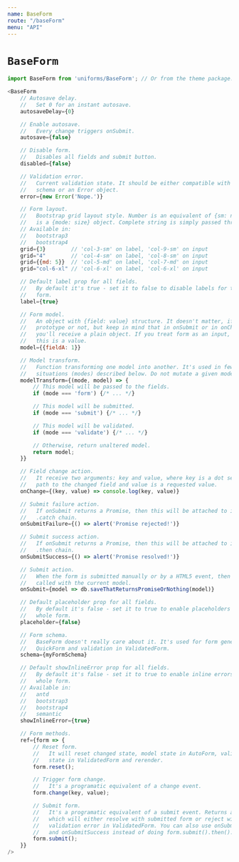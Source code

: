 ```yaml
---
name: BaseForm
route: "/baseForm"
menu: "API"
---
```

# `BaseForm`

```js
import BaseForm from 'uniforms/BaseForm'; // Or from the theme package.

<BaseForm
    // Autosave delay.
    //   Set 0 for an instant autosave.
    autosaveDelay={0}

    // Enable autosave.
    //   Every change triggers onSubmit.
    autosave={false}

    // Disable form.
    //   Disables all fields and submit button.
    disabled={false}

    // Validation error.
    //   Current validation state. It should be either compatible with your
    //   schema or an Error object.
    error={new Error('Nope.')}

    // Form layout.
    //   Bootstrap grid layout style. Number is an equivalent of {sm: n}. Object
    //   is a {mode: size} object. Complete string is simply passed through.
    // Available in:
    //   bootstrap3
    //   bootstrap4
    grid={3}        // 'col-3-sm' on label, 'col-9-sm' on input
    grid="4"        // 'col-4-sm' on label, 'col-8-sm' on input
    grid={{md: 5}}  // 'col-5-md' on label, 'col-7-md' on input
    grid="col-6-xl" // 'col-6-xl' on label, 'col-6-xl' on input

    // Default label prop for all fields.
    //   By default it's true - set it to false to disable labels for the whole
    //   form.
    label={true}

    // Form model.
    //   An object with {field: value} structure. It doesn't matter, if it has a
    //   prototype or not, but keep in mind that in onSubmit or in onChangeModel
    //   you'll receive a plain object. If you treat form as an input, then
    //   this is a value.
    model={{fieldA: 1}}

    // Model transform.
    //   Function transforming one model into another. It's used in few
    //   situations (modes) described below. Do not mutate a given model!
    modelTransform={(mode, model) => {
        // This model will be passed to the fields.
        if (mode === 'form') {/* ... */}

        // This model will be submitted.
        if (mode === 'submit') {/* ... */}

        // This model will be validated.
        if (mode === 'validate') {/* ... */}

        // Otherwise, return unaltered model.
        return model;
    }}

    // Field change action.
    //   It receive two arguments: key and value, where key is a dot separated
    //   path to the changed field and value is a requested value.
    onChange={(key, value) => console.log(key, value)}

    // Submit failure action.
    //   If onSubmit returns a Promise, then this will be attached to its
    //   .catch chain.
    onSubmitFailure={() => alert('Promise rejected!')}

    // Submit success action.
    //   If onSubmit returns a Promise, then this will be attached to its
    //   .then chain.
    onSubmitSuccess={() => alert('Promise resolved!')}

    // Submit action.
    //   When the form is submitted manually or by a HTML5 event, then it's
    //   called with the current model.
    onSubmit={model => db.saveThatReturnsPromiseOrNothing(model)}

    // Default placeholder prop for all fields.
    //   By default it's false - set it to true to enable placeholders for the
    //   whole form.
    placeholder={false}

    // Form schema.
    //   BaseForm doesn't really care about it. It's used for form generation in
    //   QuickForm and validation in ValidatedForm.
    schema={myFormSchema}

    // Default showInlineError prop for all fields.
    //   By default it's false - set it to true to enable inline errors for the
    //   whole form.
    // Available in:
    //   antd
    //   bootstrap3
    //   bootstrap4
    //   semantic
    showInlineError={true}

    // Form methods.
    ref={form => {
        // Reset form.
        //   It will reset changed state, model state in AutoForm, validation
        //   state in ValidatedForm and rerender.
        form.reset();

        // Trigger form change.
        //   It's a programatic equivalent of a change event.
        form.change(key, value);

        // Submit form.
        //   It's a programatic equivalent of a submit event. Returns a promise,
        //   which will either resolve with submitted form or reject with
        //   validation error in ValidatedForm. You can also use onSubmitFailure
        //   and onSubmitSuccess instead of doing form.submit().then().
        form.submit();
    }}
/>
```
